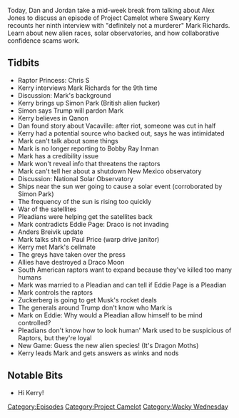{{Episode
    | title           = Space Liars and Dragon Moths
    | caption         = [https://knowledgefight.libsyn.com/knowledge-fight-space-liars-and-dragon-moths Listen to this episode on Libsyn]
    | episodeNumber   = 217
    | length          = 02:36:40
    | airDate         = October 17, 2018
    | episodeType     = [[:Category:Project Camelot|Project Camelot]], [[:Category:Wacky Wednesday|Wacky Wednesday]]
    | appearance      = [[Raptor Princess: Chris S]], [[Kerry Cassidy]], [[Mark Richards]], [[Simon Park]], [[Eddie Page]], [[Jo Anne Richards]], [[Bobby Ray Inman]], [[Anders Breivik]], [[Paul Price]]
    | previousEpisode = [[216: November 11, 2010]]
    | nextEpisode     = [[218: October 17, 2018]]
}}

{{Stub}}

Today, Dan and Jordan take a mid-week break from talking about Alex Jones to discuss an episode of Project Camelot where Sweary Kerry recounts her ninth interview with "definitely not a murderer" Mark Richards. Learn about new alien races, solar observatories, and how collaborative confidence scams work.

==Tidbits==

*Raptor Princess: Chris S
*Kerry interviews Mark Richards for the 9th time
*Discussion: Mark's background
*Kerry brings up Simon Park (British alien fucker)
*Simon says Trump will pardon Mark
*Kerry believes in Qanon
*Dan found story about Vacaville: after riot, someone was cut in half
*Kerry had a potential source who backed out, says he was intimidated
*Mark can't talk about some things
*Mark is no longer reporting to Bobby Ray Inman
*Mark has a credibility issue
*Mark won't reveal info that threatens the raptors
*Mark can't tell her about a shutdown New Mexico observatory
*Discussion: National Solar Observatory
*Ships near the sun wer going to cause a solar event (corroborated by Simon Park)
*The frequency of the sun is rising too quickly
*War of the satellites
*Pleadians were helping get the satellites back
*Mark contradicts Eddie Page: Draco is not invading
*Anders Breivik update
*Mark talks shit on Paul Price (warp drive janitor)
*Kerry met Mark's cellmate
*The greys have taken over the press
*Allies have destroyed a Draco Moon
*South American raptors want to expand because they've killed too many humans
*Mark was married to a Pleadian and can tell if Eddie Page is a Pleadian
*Mark controls the raptors
*Zuckerberg is going to get Musk's rocket deals
*The generals around Trump don't know who Mark is
*Mark on Eddie: Why would a Pleadian allow himself to be mind controlled?
*Pleadians don't know how to look human' Mark used to be suspicious of Raptors, but they're loyal
*New Game: Guess the new alien species! (It's Dragon Moths)
*Kerry leads Mark and gets answers as winks and nods

==Notable Bits==

*Hi Kerry!

[[Category:Episodes]]
[[Category:Project Camelot]]
[[Category:Wacky Wednesday]]